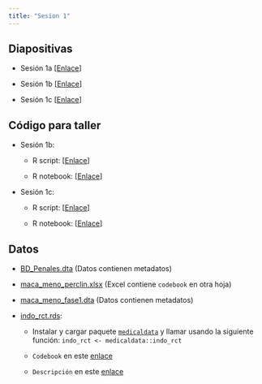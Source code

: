 ```yaml
---
title: "Sesion 1"
---
```


## Diapositivas

- Sesión 1a [[Enlace](../Sesiones/Sesion-1/Sesion-1a.html)]

- Sesión 1b [[Enlace](../Sesiones/Sesion-1/Sesion-1b.html)]

- Sesión 1c [[Enlace](../Sesiones/Sesion-1/Sesion-1c.html)]

## Código para taller

- Sesión 1b:

    + R script: [[Enlace](../Sesiones/Sesion-1/Code/Sesion1b.r)]
    
    + R notebook: [[Enlace](../Sesiones/Sesion-1/Code/Sesion1b.Rmd)]

- Sesión 1c:

    + R script: [[Enlace](../Sesiones/Sesion-1/Code/Sesion1c.r)]
    
    + R notebook: [[Enlace](../Sesiones/Sesion-1/Code/Sesion1c.Rmd)]
    
## Datos 

- [BD_Penales.dta](https://github.com/culquichicon/2016-Peruvian-Prison-Census/blob/master/BD_Penales.dta?raw=true) (Datos contienen metadatos)

- [maca_meno_perclin.xlsx](../Data/maca_meno_perclin.xlsx) (Excel contiene `codebook` en otra hoja)

- [maca_meno_fase1.dta](../Data/maca_meno_fase1.dta) (Datos contienen metadatos)

- [indo_rct.rds]():
        
    + Instalar y cargar paquete [`medicaldata`](https://higgi13425.github.io/medicaldata/) y llamar usando la siguiente función: `indo_rct <- medicaldata::indo_rct`
        
    + `Codebook` en este [enlace](https://htmlpreview.github.io/?https://github.com/higgi13425/medicaldata/blob/master/man/codebooks/indo_rct_codebook.html)
        
    + `Descripción` en este [enlace](https://htmlpreview.github.io/?https://github.com/higgi13425/medicaldata/blob/master/man/description_docs/indo_rct_desc.html)
